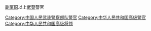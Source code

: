 [[副军职|副军职]]以上[[武警|武警]]警官

[[Category:中国人民武装警察部队警官|Category:中国人民武装警察部队警官]]
[[Category:中华人民共和国高级警官|Category:中华人民共和国高级警官]]
[[Category:中华人民共和国高级将领|Category:中华人民共和国高级将领]]